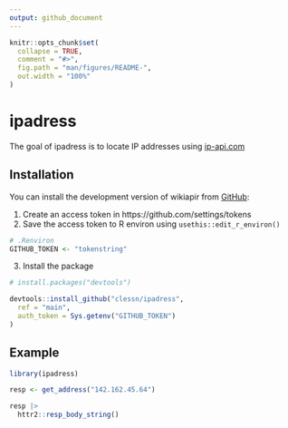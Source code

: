 ```yaml
---
output: github_document
---
```


<!-- README.md is generated from README.Rmd. Please edit that file -->

```r
knitr::opts_chunk$set(
  collapse = TRUE,
  comment = "#>",
  fig.path = "man/figures/README-",
  out.width = "100%"
)
```

# ipadress

<!-- badges: start -->
<!-- badges: end -->

The goal of ipadress is to locate IP addresses using [ip-api.com](ip-api.com)

## Installation

You can install the development version of wikiapir from [GitHub](https://github.com/):

1. Create an access token in https://github.com/settings/tokens
2. Save the access token to R environ using `usethis::edit_r_environ()`

```r
# .Renviron
GITHUB_TOKEN <- "tokenstring"
```

3. Install the package

```r
# install.packages("devtools")

devtools::install_github("clessn/ipadress",
  ref = "main",
  auth_token = Sys.getenv("GITHUB_TOKEN")
)
```

## Example

```r
library(ipadress)

resp <- get_address("142.162.45.64")

resp |>
  httr2::resp_body_string()
```
